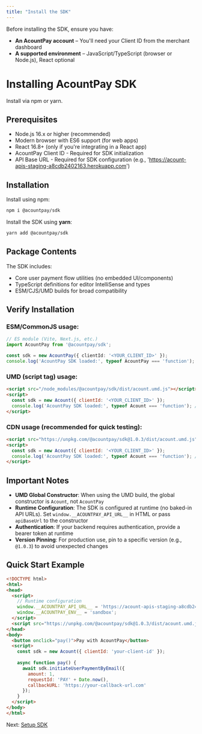 ```yaml
---
title: "Install the SDK"
---
```


Before installing the SDK, ensure you have:

- **An AcountPay account** – You'll need your Client ID from the merchant dashboard
- **A supported environment** – JavaScript/TypeScript (browser or Node.js), React optional

# Installing AcountPay SDK

Install via npm or yarn.

## Prerequisites

- Node.js 16.x or higher (recommended)
- Modern browser with ES6 support (for web apps)
- React 16.8\+ (only if you're integrating in a React app)
- AcountPay Client ID - Required for SDK initialization
- API Base URL - Required for SDK configuration (e.g., 'https://acount-apis-staging-a8cdb2402163.herokuapp.com')

## Installation

Install using npm:

```bash
npm i @acountpay/sdk
```

Install the SDK using **yarn**:

```bash
yarn add @acountpay/sdk
```

## Package Contents

The SDK includes:

- Core user payment flow utilities (no embedded UI/components)
- TypeScript definitions for editor IntelliSense and types
- ESM/CJS/UMD builds for broad compatibility

## Verify Installation

### ESM/CommonJS usage:

```typescript
// ES module (Vite, Next.js, etc.)
import AcountPay from '@acountpay/sdk';

const sdk = new AcountPay({ clientId: '<YOUR_CLIENT_ID>' });
console.log('AcountPay SDK loaded:', typeof AcountPay === 'function'); // should be true
```

### UMD (script tag) usage:

```html
<script src="/node_modules/@acountpay/sdk/dist/acount.umd.js"></script>
<script>
  const sdk = new Acount({ clientId: '<YOUR_CLIENT_ID>' });
  console.log('AcountPay SDK loaded:', typeof Acount === 'function'); // should be true
</script>
```

### CDN usage (recommended for quick testing):

```html
<script src="https://unpkg.com/@acountpay/sdk@1.0.3/dist/acount.umd.js"></script>
<script>
  const sdk = new Acount({ clientId: '<YOUR_CLIENT_ID>' });
  console.log('AcountPay SDK loaded:', typeof Acount === 'function'); // should be true
</script>
```

## Important Notes

- **UMD Global Constructor**: When using the UMD build, the global constructor is `Acount`, not `AcountPay`
- **Runtime Configuration**: The SDK is configured at runtime (no baked-in API URLs). Set `window.__ACOUNTPAY_API_URL__` in HTML or pass `apiBaseUrl` to the constructor
- **Authentication**: If your backend requires authentication, provide a bearer token at runtime
- **Version Pinning**: For production use, pin to a specific version (e.g., `@1.0.3`) to avoid unexpected changes

## Quick Start Example

```html
<!DOCTYPE html>
<html>
<head>
  <script>
    // Runtime configuration
    window.__ACOUNTPAY_API_URL__ = 'https://acount-apis-staging-a8cdb2402163.herokuapp.com';
    window.__ACOUNTPAY_ENV__ = 'sandbox';
  </script>
  <script src="https://unpkg.com/@acountpay/sdk@1.0.3/dist/acount.umd.js"></script>
</head>
<body>
  <button onclick="pay()">Pay with AcountPay</button>
  <script>
    const sdk = new Acount({ clientId: 'your-client-id' });
    
    async function pay() {
      await sdk.initiateUserPaymentByEmail({
        amount: 1,
        requestId: 'PAY' + Date.now(),
        callbackURL: 'https://your-callback-url.com'
      });
    }
  </script>
</body>
</html>
```

Next: [Setup SDK](/sdk/setup_sdk)
